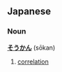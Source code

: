 == Japanese ==                                          
===Noun===
'''[[そうかん]]''' (sōkan)

# [[correlation]]